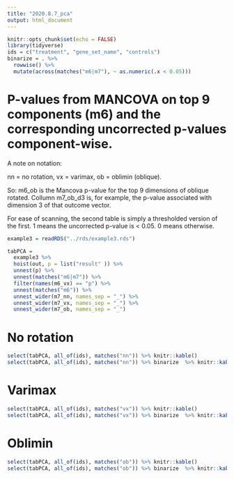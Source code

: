 ```yaml
---
title: "2020.8.7_pca"
output: html_document
---
```


```r
knitr::opts_chunk$set(echo = FALSE)
library(tidyverse)
ids = c("treatment", "gene_set_name", "controls")
binarize = . %>% 
  rowwise() %>% 
  mutate(across(matches("m6|m7"), ~ as.numeric(.x < 0.05))) 

```

# P-values from MANCOVA on top 9 components (m6) and the corresponding uncorrected p-values component-wise.

A note on notation: 

nn = no rotation,
vx = varimax,
ob = oblimin (oblique).

So: m6_ob is the Mancova p-value for the top 9 dimensions of oblique rotated. Collumn m7_ob_d3 is, for example, the p-value associated with dimension 3 of that outcome vector.


For ease of scanning, the second table is simply a thresholded version of the first. 1 means the uncorrected p-value is < 0.05. 0 means otherwise.

```r

example3 = readRDS("../rds/example3.rds")

tabPCA =
  example3 %>% 
  hoist(out, p = list("result" )) %>%
  unnest(p) %>% 
  unnest(matches("m6|m7")) %>%
  filter(names(m6_vx) == "p") %>%
  unnest(matches("m6")) %>%
  unnest_wider(m7_nn, names_sep = "_") %>% 
  unnest_wider(m7_vx, names_sep = "_") %>% 
  unnest_wider(m7_ob, names_sep = "_")

```
# No rotation

```r

select(tabPCA, all_of(ids), matches("nn")) %>% knitr::kable()
select(tabPCA, all_of(ids), matches("nn")) %>% binarize  %>% knitr::kable()

```

# Varimax

```r

select(tabPCA, all_of(ids), matches("vx")) %>% knitr::kable()
select(tabPCA, all_of(ids), matches("vx")) %>% binarize  %>% knitr::kable()

```

# Oblimin

```r

select(tabPCA, all_of(ids), matches("ob")) %>% knitr::kable()
select(tabPCA, all_of(ids), matches("ob")) %>% binarize  %>% knitr::kable()

```